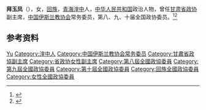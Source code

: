 '''拜玉凤'''（{{bd|1932年|10月|}}），女，[[回族|回族]]，[[青海|青海]][[湟中|湟中]]人，[[中华人民共和国|中华人民共和国]]政治人物，曾任[[甘肃省政协|甘肃省政协]]副主席，[[中国伊斯兰教协会|中国伊斯兰教协会]]常务委员，第八、九、十届全国政协委员。<ref>{{Cite book|title=历届全国政协委员人名辞典|author=|publisher=中国国际广播出版社|year=1996|isbn=9787507813746|location=北京|pages=286}}</ref><ref>{{Cite book|title=中华人民共和国职官志|author=何虎生, 李耀东, 向常福主编|publisher=中国社会出版社|year=2003|isbn=9787800883934|location=北京|pages=}}</ref>

== 参考资料 ==
{{reflist}}

{{中华人民共和国政治人物小作品}}

{{Authority control}}
{{DEFAULTSORT:Bai拜}}
[[Category:拜姓|Yu]]
[[Category:湟中人|Category:湟中人]]
[[Category:中国伊斯兰教协会常务委员|Category:中国伊斯兰教协会常务委员]]
[[Category:甘肅省政協副主席|Category:甘肅省政協副主席]]
[[Category:省政协女性副主席|Category:省政协女性副主席]]
[[Category:第八屆全國政協委員|Category:第八屆全國政協委員]]
[[Category:第九屆全國政協委員|Category:第九屆全國政協委員]]
[[Category:第十屆全國政協委員|Category:第十屆全國政協委員]]
[[Category:回族全國政協委員|Category:回族全國政協委員]]
[[Category:女性全國政協委員|Category:女性全國政協委員]]